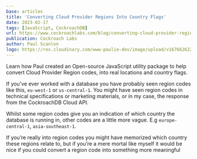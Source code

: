```yaml
---
base: articles
title: 'Converting Cloud Provider Regions Into Country Flags'
date: 2023-02-17
tags: [JavaScript, CockroachDB]
url: https://www.cockroachlabs.com/blog/converting-cloud-provider-regions-into-country-flags/
publication: Cockroach Labs
author: Paul Scanlon
logo: https://res.cloudinary.com/www-paulie-dev/image/upload/v1676626221/paulie.dev/Logos/cockroach-logo_g89u6r.png
---
```


Learn how Paul created an Open-source JavaScript utility package to help convert Cloud Provider Region codes, into real
locations and country flags.

If you’ve ever worked with a database you have probably seen region codes like this, `eu-west-1` or `us-central-1`. You might have seen region codes in technical specifications or marketing materials, or in my case, the response from the CockroachDB Cloud API.

Whilst some region codes give you an indication of which country the database is running in, other codes are a little more vague. E.g `europe-central-1`, `asia-southeast-1`.

If you’re really into region codes you might have memorized which country these regions relate to, but if you’re a mere mortal like myself it would be nice if you could convert a region code into something more meaningful
